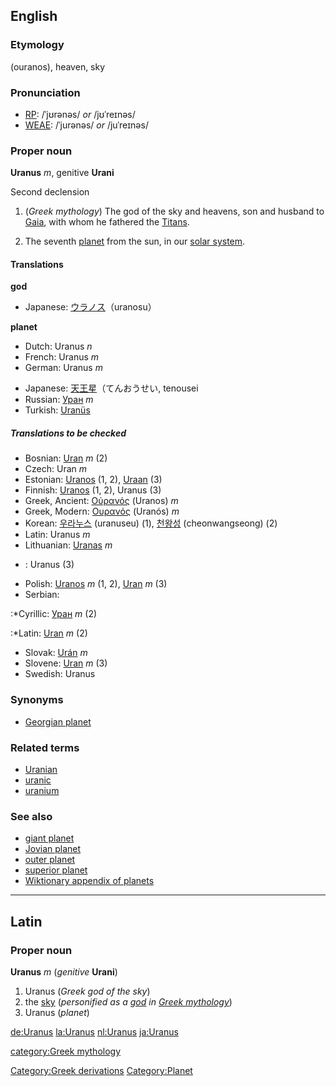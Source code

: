 {{Wikipedia}}
==English==

===Etymology===
{{Gr.}} ''[[]]''<!--Ουρανός--> (ouranos), heaven, sky

===Pronunciation===
*[[RP]]: /ˈjʊrənəs/ ''or'' /jʊˈreɪnəs/
*[[WEAE]]: /ˈjurənəs/ ''or'' /juˈreɪnəs/

=== Proper noun ===
'''Uranus''' ''m'', genitive '''Urani'''

Second declension

#<!--GreekDeitySkyHeaven-->(''Greek mythology'') The god of the sky and heavens, son and husband to [[Gaia]], with whom he fathered the [[Titan]]s.
#<!--Planet7-->{{astronomy}} The seventh [[planet]] from the sun, in our [[solar system]].

====Translations====

<!--GreekDeitySkyHeaven-->'''god'''
{{top}}
*Japanese: [[ウラノス]]（uranosu）
{{mid}}
{{bottom}}

<!--Planet7-->'''planet'''
{{top}}
*Dutch: Uranus ''n''
*French: Uranus ''m''
*German: Uranus ''m''
{{mid}}
*Japanese: [[天王星]]（てんおうせい, tenousei
*Russian: [[Уран]] ''m''
*Turkish: [[Uranüs]]
{{bottom}}

=====Translations to be checked=====
<!--Remove this section once all of the translations below have been moved into the tables above.-->
{{checktrans}}

*Bosnian: [[Uran]] ''m'' (2)
*Czech: Uran ''m''
*Estonian: [[Uranos]] (1, 2), [[Uraan]] (3)
*Finnish: [[Uranos]] (1, 2), Uranus (3)
*Greek, Ancient: [[Οὐρανός]] (Uranos) ''m''
*Greek, Modern: [[Ουρανός]] (Uranós) ''m''
*Korean: [[우라누스]] (uranuseu) (1), [[천왕성]] (cheonwangseong) (2)
*Latin: Uranus ''m''
*Lithuanian: [[Uranas]] ''m''
*{{ms}}: Uranus (3)
*Polish: [[Uranos]] ''m'' (1, 2), [[Uran]] ''m'' (3)
*Serbian:
:*Cyrillic: [[Уран]] ''m'' (2)
:*Latin: [[Uran]] ''m'' (2)
*Slovak: [[Urán]] ''m''
*Slovene: [[Uran]] ''m'' (3)
*Swedish: Uranus

===Synonyms===
*[[Georgian planet]]

===Related terms===
*[[Uranian]]
*[[uranic]]
*[[uranium]]


===See also===
*[[giant planet]]
*[[Jovian planet]]
*[[outer planet]]
*[[superior planet]]
*[[Wiktionary_Appendix:Planets|Wiktionary appendix of planets]]

----

==Latin==
===Proper noun===
'''Uranus''' ''m'' (''genitive'' '''Urani''')

#<!--GreekDeitySkyHeaven-->Uranus ('' Greek god of the sky'')
#<!--GreekSkyHeaven-->the [[sky]] (''personified as a [[god]] in [[Greek mythology]]'')
#<!--Planet7-->Uranus (''planet'')

[[de:Uranus]]
[[la:Uranus]]
[[nl:Uranus]]
[[ja:Uranus]]

[[category:Greek mythology]]
[[Category:Greek derivations]]
[[Category:Planet]]